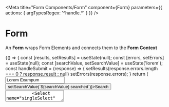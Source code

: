 
<Meta 
  title="Form Components/Form" 
  component={Form}
  parameters={{ 
    actions: { argTypesRegex: '^handle.\*' } 
  }}
/>

# Form
An **Form** wraps Form Elements and connects them to the **Form Context**

<Canvas>
  <Story name="Example">
    {() => {
      const [results, setResults] = useState(null);
      const [errors, setErrors] = useState(null);
      const [searchValue, setSearchValue] = useState('lorem');
      const handleSubmit = (response) => {
        setResults(response.errors.length === 0 ? response.result : null)
        setErrors(response.errors);
      }
      return (
        <Form onSubmit={handleSubmit}>
          <Input name="example"
                 id="example"
                 label="Input"
                 type="text"
                 value="Lorem Exampum"
                 onChange={action('Input changed')}
                 required
          />
          <FormElementWrapper label="Input With Button" id="example2" flex>
              <InputComponent name="example2"
                              id="example2"
                              type="text"
                              value={searchValue}
                              withButton
            />
            <Button withInput display="inlineBlock"
                    onClick={()=>setSearchValue(`${searchValue} searched`)}>Search</Button>
          </FormElementWrapper>
          <Textarea name="textarea"
                    id="textarea"
                    value="Lorem Ipsum" 
                    required
                    label="Textarea" />
          <Select name="singleSelect"
                  label="Select"
                  type="text"
                  label="Lorem"
                  value="ipsum"
                  onChange={action('value changed')}
                  options={[
                    {displayName: 'Lorem', value: 'lorem'},
                    {displayName: 'Ipsum', value: 'ipsum'}
                  ]}
          />
          <Checkbox name="checkboxEx"
                    id="checkboxEx1"
                    label="Lorem Checkum"
                    value="Lorem Checkum"
                    inline
          />
          <Checkbox name="checkboxEx"
                    id="checkboxEx2"
                    label="Ipsum Checkum"
                    value="Ipsum Checkum"
                    inline
          />
          <RadioGroup label="Radio Groups">
            <Radio name="radioEx"
                  id="radioEx1"
                  label="Lorem Radio"
                  value="Lorem Radio"
                  inline
          />
          <Radio name="radioEx"
                  id="radioEx2"
                  label="Ipsum Radio"
                  value="Ipsum Radio"
                  inline
          />
          </RadioGroup>
          <Button type="submit">Submit</Button>
          {results && (
            <div>
              <h2>Form Output</h2>
              <ul>
                {Object.keys(results).map(name =>(
                  <li key={name}>{name} - {results[name].value}</li>
                ))}
              </ul>
            </div>
          )}
          {errors && errors.length > 0 && (
            <div>
              <h2>Errors</h2>
              <ul>
                {errors.map(error =>(
                  <li key={error}>{error}</li>
                ))}
              </ul>
            </div>
          )}
        </Form>
      )
    }}
  </Story>
</Canvas>

## Properties
<ArgsTable story="Example"/>
